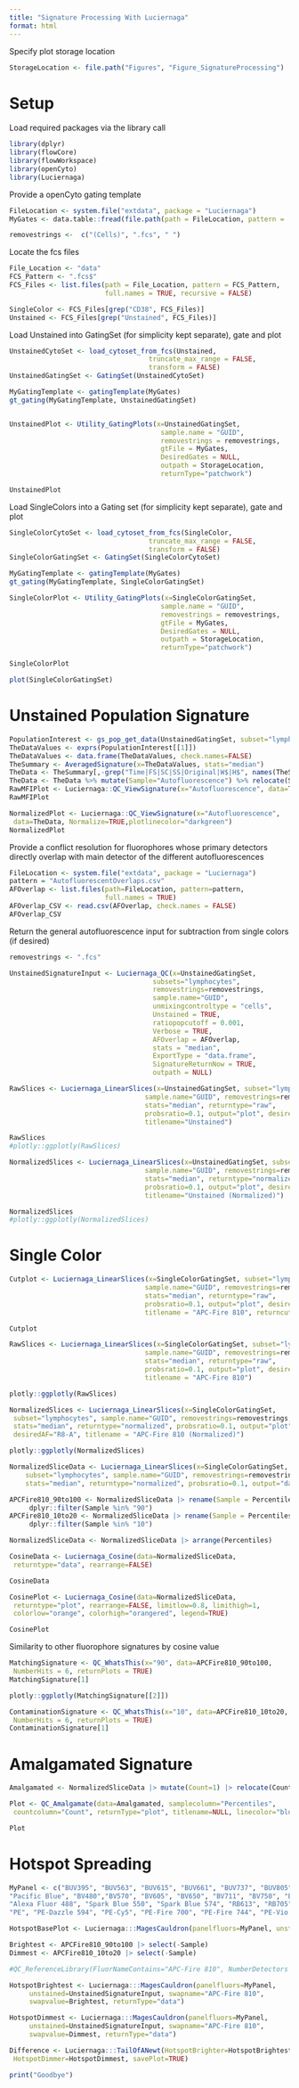 ```yaml
---
title: "Signature Processing With Luciernaga"
format: html
---
```


Specify plot storage location

```r
StorageLocation <- file.path("Figures", "Figure_SignatureProcessing")
```

# Setup

Load required packages via the library call 

```r
library(dplyr)
library(flowCore)
library(flowWorkspace)
library(openCyto)
library(Luciernaga)
```

Provide a openCyto gating template
```r
FileLocation <- system.file("extdata", package = "Luciernaga")
MyGates <- data.table::fread(file.path(path = FileLocation, pattern = 'Gates.csv'))

removestrings <-  c("(Cells)", ".fcs", " ")
```

Locate the fcs files
```r
File_Location <- "data"
FCS_Pattern <- ".fcs$"
FCS_Files <- list.files(path = File_Location, pattern = FCS_Pattern,
                        full.names = TRUE, recursive = FALSE)

SingleColor <- FCS_Files[grep("CD38", FCS_Files)]
Unstained <- FCS_Files[grep("Unstained", FCS_Files)]
```

Load Unstained into GatingSet (for simplicity kept separate), gate and plot

```r
UnstainedCytoSet <- load_cytoset_from_fcs(Unstained, 
                                   truncate_max_range = FALSE, 
                                   transform = FALSE)
UnstainedGatingSet <- GatingSet(UnstainedCytoSet)

MyGatingTemplate <- gatingTemplate(MyGates)
gt_gating(MyGatingTemplate, UnstainedGatingSet)


UnstainedPlot <- Utility_GatingPlots(x=UnstainedGatingSet, 
                                      sample.name = "GUID", 
                                      removestrings = removestrings, 
                                      gtFile = MyGates, 
                                      DesiredGates = NULL, 
                                      outpath = StorageLocation, 
                                      returnType="patchwork")

UnstainedPlot
```

Load SingleColors into a Gating set (for simplicity kept separate), gate and plot
```r
SingleColorCytoSet <- load_cytoset_from_fcs(SingleColor, 
                                   truncate_max_range = FALSE, 
                                   transform = FALSE)
SingleColorGatingSet <- GatingSet(SingleColorCytoSet)

MyGatingTemplate <- gatingTemplate(MyGates)
gt_gating(MyGatingTemplate, SingleColorGatingSet)

SingleColorPlot <- Utility_GatingPlots(x=SingleColorGatingSet, 
                                      sample.name = "GUID", 
                                      removestrings = removestrings, 
                                      gtFile = MyGates, 
                                      DesiredGates = NULL, 
                                      outpath = StorageLocation, 
                                      returnType="patchwork")

SingleColorPlot
```

```r
plot(SingleColorGatingSet)
```

# Unstained Population Signature 

```r
PopulationInterest <- gs_pop_get_data(UnstainedGatingSet, subset="lymphocytes")
TheDataValues <- exprs(PopulationInterest[[1]])
TheDataValues <- data.frame(TheDataValues, check.names=FALSE)
TheSummary <- AveragedSignature(x=TheDataValues, stats="median")
TheData <- TheSummary[,-grep("Time|FS|SC|SS|Original|W$|H$", names(TheSummary))]
TheData <- TheData %>% mutate(Sample="Autofluorescence") %>% relocate(Sample, .before=1)
RawMFIPlot <- Luciernaga::QC_ViewSignature(x="Autofluorescence", data=TheData, Normalize=FALSE, plotlinecolor="blue")
RawMFIPlot
```

```r
NormalizedPlot <- Luciernaga::QC_ViewSignature(x="Autofluorescence",
 data=TheData, Normalize=TRUE,plotlinecolor="darkgreen")
NormalizedPlot
```

Provide a conflict resolution for fluorophores whose primary detectors directly overlap with main detector of the different autofluorescences

```r
FileLocation <- system.file("extdata", package = "Luciernaga")
pattern = "AutofluorescentOverlaps.csv"
AFOverlap <- list.files(path=FileLocation, pattern=pattern,
                        full.names = TRUE)
AFOverlap_CSV <- read.csv(AFOverlap, check.names = FALSE)
AFOverlap_CSV
```

Return the general autofluorescence input for subtraction from single colors (if desired)

```r
removestrings <- ".fcs"

UnstainedSignatureInput <- Luciernaga_QC(x=UnstainedGatingSet,
                                    subsets="lymphocytes", 
                                    removestrings=removestrings,
                                    sample.name="GUID",
                                    unmixingcontroltype = "cells",
                                    Unstained = TRUE, 
                                    ratiopopcutoff = 0.001,
                                    Verbose = TRUE,
                                    AFOverlap = AFOverlap,
                                    stats = "median",
                                    ExportType = "data.frame",
                                    SignatureReturnNow = TRUE,
                                    outpath = NULL)
```

```r
RawSlices <- Luciernaga_LinearSlices(x=UnstainedGatingSet, subset="lymphocytes",
                                  sample.name="GUID", removestrings=removestrings,
                                  stats="median", returntype="raw",
                                  probsratio=0.1, output="plot", desiredAF="V7-A",
                                  titlename="Unstained")

RawSlices
#plotly::ggplotly(RawSlices)
```


```r
NormalizedSlices <- Luciernaga_LinearSlices(x=UnstainedGatingSet, subset="lymphocytes",
                                  sample.name="GUID", removestrings=removestrings,
                                  stats="median", returntype="normalized",
                                  probsratio=0.1, output="plot", desiredAF="V7-A",
                                  titlename="Unstained (Normalized)")

NormalizedSlices
#plotly::ggplotly(NormalizedSlices)
```

# Single Color
```r
Cutplot <- Luciernaga_LinearSlices(x=SingleColorGatingSet, subset="lymphocytes",
                                  sample.name="GUID", removestrings=removestrings,
                                  stats="median", returntype="raw",
                                  probsratio=0.1, output="plot", desiredAF="R8-A",
                                  titlename = "APC-Fire 810", returncutplot = TRUE)

Cutplot
```


```r
RawSlices <- Luciernaga_LinearSlices(x=SingleColorGatingSet, subset="lymphocytes",
                                  sample.name="GUID", removestrings=removestrings,
                                  stats="median", returntype="raw",
                                  probsratio=0.1, output="plot", desiredAF="R8-A",
                                  titlename = "APC-Fire 810")

plotly::ggplotly(RawSlices)
```

```r
NormalizedSlices <- Luciernaga_LinearSlices(x=SingleColorGatingSet,
 subset="lymphocytes", sample.name="GUID", removestrings=removestrings,
 stats="median", returntype="normalized", probsratio=0.1, output="plot",
 desiredAF="R8-A", titlename = "APC-Fire 810 (Normalized)")

plotly::ggplotly(NormalizedSlices)
```

```r
NormalizedSliceData <- Luciernaga_LinearSlices(x=SingleColorGatingSet,
    subset="lymphocytes", sample.name="GUID", removestrings=removestrings,
    stats="median", returntype="normalized", probsratio=0.1, output="data", desiredAF="R8-A")

APCFire810_90to100 <- NormalizedSliceData |> rename(Sample = Percentiles) |>
     dplyr::filter(Sample %in% "90")
APCFire810_10to20 <- NormalizedSliceData |> rename(Sample = Percentiles) |>
     dplyr::filter(Sample %in% "10")
```

```r
NormalizedSliceData <- NormalizedSliceData |> arrange(Percentiles)

CosineData <- Luciernaga_Cosine(data=NormalizedSliceData,
 returntype="data", rearrange=FALSE)

CosineData

CosinePlot <- Luciernaga_Cosine(data=NormalizedSliceData,
 returntype="plot", rearrange=FALSE, limitlow=0.8, limithigh=1,
 colorlow="orange", colorhigh="orangered", legend=TRUE)

CosinePlot
```

Similarity to other fluorophore signatures by cosine value

```r
MatchingSignature <- QC_WhatsThis(x="90", data=APCFire810_90to100,
 NumberHits = 6, returnPlots = TRUE)
MatchingSignature[1]
```

```r
plotly::ggplotly(MatchingSignature[[2]])
```

```r
ContaminationSignature <- QC_WhatsThis(x="10", data=APCFire810_10to20,
 NumberHits = 6, returnPlots = TRUE)
ContaminationSignature[1]
```

# Amalgamated Signature

```r
Amalgamated <- NormalizedSliceData |> mutate(Count=1) |> relocate(Count, .after=Percentiles)

Plot <- QC_Amalgamate(data=Amalgamated, samplecolumn="Percentiles",
 countcolumn="Count", returnType="plot", titlename=NULL, linecolor="blue", legend=TRUE)

Plot
```

# Hotspot Spreading

```r
MyPanel <- c("BUV395", "BUV563", "BUV615", "BUV661", "BUV737", "BUV805",
"Pacific Blue", "BV480","BV570", "BV605", "BV650", "BV711", "BV750", "BV786",
"Alexa Fluor 488", "Spark Blue 550", "Spark Blue 574", "RB613", "RB705", "RB780",
"PE", "PE-Dazzle 594", "PE-Cy5", "PE-Fire 700", "PE-Fire 744", "PE-Vio 770", "APC", "Alexa Fluor 647", "Zombie NIR", "APC-R700", "APC-Fire 750", "APC-Fire 810")

HotspotBasePlot <- Luciernaga:::MagesCauldron(panelfluors=MyPanel, unstained=UnstainedSignatureInput)

Brightest <- APCFire810_90to100 |> select(-Sample)
Dimmest <- APCFire810_10to20 |> select(-Sample)

#QC_ReferenceLibrary(FluorNameContains="APC-Fire 810", NumberDetectors = 64)

HotspotBrightest <- Luciernaga:::MagesCauldron(panelfluors=MyPanel,
     unstained=UnstainedSignatureInput, swapname="APC-Fire 810",
     swapvalue=Brightest, returnType="data")

HotspotDimmest <- Luciernaga:::MagesCauldron(panelfluors=MyPanel,
     unstained=UnstainedSignatureInput, swapname="APC-Fire 810",
     swapvalue=Dimmest, returnType="data")

Difference <- Luciernaga:::TailOfANewt(HotspotBrighter=HotspotBrightest,
 HotspotDimmer=HotspotDimmest, savePlot=TRUE)
```

```r
print("Goodbye")
```